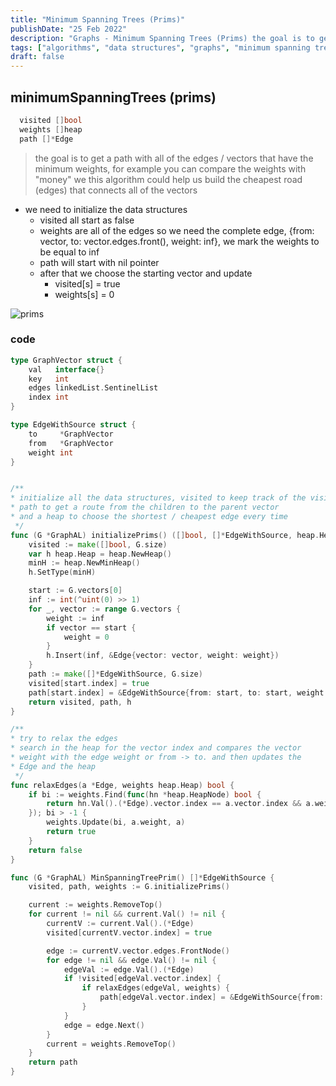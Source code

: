 ```yaml
---
title: "Minimum Spanning Trees (Prims)"
publishDate: "25 Feb 2022"
description: "Graphs - Minimum Spanning Trees (Prims) the goal is to get a"
tags: ["algorithms", "data structures", "graphs", "minimum spanning trees", "prims"]
draft: false
---
```


## minimumSpanningTrees (prims)
```go
  visited []bool
  weights []heap
  path []*Edge
```

> the goal is to get a path with all of the edges / vectors that have the minimum weights, for example you can compare the weights with "money" we this algorithm could help us build the cheapest road (edges) that connects all of the vectors

- we need to initialize the data structures
	- visited all start as false
	- weights are all of the edges so we need the complete edge, \{from: vector, to: vector.edges.front(), weight: inf\}, we mark the weights to be equal to inf
	- path will start with nil pointer
	- after that we choose the starting vector and update
		- visited[s] = true
		- weights[s] = 0


![prims](//images.ctfassets.net/tt922ph7a4na/2FNA3nugScxASWIumsDV44/ca6176126704d73c13efb18c685ad816/prims.jpg)

### code

```go
type GraphVector struct {
	val   interface{}
	key   int
	edges linkedList.SentinelList
	index int
}

type EdgeWithSource struct {
	to     *GraphVector
	from   *GraphVector
	weight int
}


/**
* initialize all the data structures, visited to keep track of the visited vectors
* path to get a route from the children to the parent vector
* and a heap to choose the shortest / cheapest edge every time
 */
func (G *GraphAL) initializePrims() ([]bool, []*EdgeWithSource, heap.Heap) {
	visited := make([]bool, G.size)
	var h heap.Heap = heap.NewHeap()
	minH := heap.NewMinHeap()
	h.SetType(minH)

	start := G.vectors[0]
	inf := int(^uint(0) >> 1)
	for _, vector := range G.vectors {
		weight := inf
		if vector == start {
			weight = 0
		}
		h.Insert(inf, &Edge{vector: vector, weight: weight})
	}
	path := make([]*EdgeWithSource, G.size)
	visited[start.index] = true
	path[start.index] = &EdgeWithSource{from: start, to: start, weight: 0}
	return visited, path, h
}

/**
* try to relax the edges
* search in the heap for the vector index and compares the vector
* weight with the edge weight or from -> to. and then updates the
* Edge and the heap
 */
func relaxEdges(a *Edge, weights heap.Heap) bool {
	if bi := weights.Find(func(hn *heap.HeapNode) bool {
		return hn.Val().(*Edge).vector.index == a.vector.index && a.weight < hn.Key()
	}); bi > -1 {
		weights.Update(bi, a.weight, a)
		return true
	}
	return false
}

func (G *GraphAL) MinSpanningTreePrim() []*EdgeWithSource {
	visited, path, weights := G.initializePrims()

	current := weights.RemoveTop()
	for current != nil && current.Val() != nil {
		currentV := current.Val().(*Edge)
		visited[currentV.vector.index] = true

		edge := currentV.vector.edges.FrontNode()
		for edge != nil && edge.Val() != nil {
			edgeVal := edge.Val().(*Edge)
			if !visited[edgeVal.vector.index] {
				if relaxEdges(edgeVal, weights) {
					path[edgeVal.vector.index] = &EdgeWithSource{from: currentV.vector, to: edgeVal.vector, weight: edgeVal.weight}
				}
			}
			edge = edge.Next()
		}
		current = weights.RemoveTop()
	}
	return path
}

```
